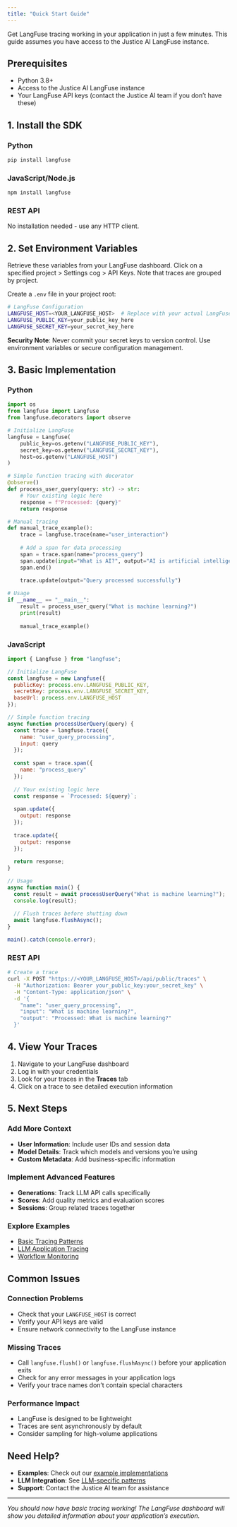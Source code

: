```yaml
---
title: "Quick Start Guide"
---
```


Get LangFuse tracing working in your application in just a few minutes. This guide assumes you have access to the Justice AI LangFuse instance.

## Prerequisites

- Python 3.8+
- Access to the Justice AI LangFuse instance
- Your LangFuse API keys (contact the Justice AI team if you don't have these)

## 1. Install the SDK

::: {.panel-tabset}

### Python

```bash
pip install langfuse
```

### JavaScript/Node.js

```bash
npm install langfuse
```

### REST API

No installation needed - use any HTTP client.

:::

## 2. Set Environment Variables

Retrieve these variables from your LangFuse dashboard. Click on a specified
project > Settings cog > API Keys. Note that traces are grouped by project.

Create a `.env` file in your project root:

```bash
# LangFuse Configuration
LANGFUSE_HOST=<YOUR_LANGFUSE_HOST>  # Replace with your actual LangFuse URL
LANGFUSE_PUBLIC_KEY=your_public_key_here
LANGFUSE_SECRET_KEY=your_secret_key_here
```

::: {.callout-warning}
**Security Note**: Never commit your secret keys to version control. Use environment variables or secure configuration management.
:::

## 3. Basic Implementation

::: {.panel-tabset}

### Python

```python
import os
from langfuse import Langfuse
from langfuse.decorators import observe

# Initialize LangFuse
langfuse = Langfuse(
    public_key=os.getenv("LANGFUSE_PUBLIC_KEY"),
    secret_key=os.getenv("LANGFUSE_SECRET_KEY"),
    host=os.getenv("LANGFUSE_HOST")
)

# Simple function tracing with decorator
@observe()
def process_user_query(query: str) -> str:
    # Your existing logic here
    response = f"Processed: {query}"
    return response

# Manual tracing
def manual_trace_example():
    trace = langfuse.trace(name="user_interaction")
    
    # Add a span for data processing
    span = trace.span(name="process_query")
    span.update(input="What is AI?", output="AI is artificial intelligence")
    span.end()
    
    trace.update(output="Query processed successfully")

# Usage
if __name__ == "__main__":
    result = process_user_query("What is machine learning?")
    print(result)
    
    manual_trace_example()
```

### JavaScript

```javascript
import { Langfuse } from "langfuse";

// Initialize LangFuse
const langfuse = new Langfuse({
  publicKey: process.env.LANGFUSE_PUBLIC_KEY,
  secretKey: process.env.LANGFUSE_SECRET_KEY,
  baseUrl: process.env.LANGFUSE_HOST
});

// Simple function tracing
async function processUserQuery(query) {
  const trace = langfuse.trace({
    name: "user_query_processing",
    input: query
  });
  
  const span = trace.span({
    name: "process_query"
  });
  
  // Your existing logic here
  const response = `Processed: ${query}`;
  
  span.update({
    output: response
  });
  
  trace.update({
    output: response
  });
  
  return response;
}

// Usage
async function main() {
  const result = await processUserQuery("What is machine learning?");
  console.log(result);
  
  // Flush traces before shutting down
  await langfuse.flushAsync();
}

main().catch(console.error);
```

### REST API

```bash
# Create a trace
curl -X POST "https://<YOUR_LANGFUSE_HOST>/api/public/traces" \
  -H "Authorization: Bearer your_public_key:your_secret_key" \
  -H "Content-Type: application/json" \
  -d '{
    "name": "user_query_processing",
    "input": "What is machine learning?",
    "output": "Processed: What is machine learning?"
  }'
```

:::

## 4. View Your Traces

1. Navigate to your LangFuse dashboard
2. Log in with your credentials
3. Look for your traces in the **Traces** tab
4. Click on a trace to see detailed execution information

## 5. Next Steps

### **Add More Context**
- **User Information**: Include user IDs and session data
- **Model Details**: Track which models and versions you're using
- **Custom Metadata**: Add business-specific information

### **Implement Advanced Features**
- **Generations**: Track LLM API calls specifically
- **Scores**: Add quality metrics and evaluation scores
- **Sessions**: Group related traces together

### **Explore Examples**
- [Basic Tracing Patterns](examples/basic.qmd)
- [LLM Application Tracing](examples/llm.qmd)
- [Workflow Monitoring](examples/workflow.qmd)

## Common Issues

### **Connection Problems**
- Check that your `LANGFUSE_HOST` is correct
- Verify your API keys are valid
- Ensure network connectivity to the LangFuse instance

### **Missing Traces**
- Call `langfuse.flush()` or `langfuse.flushAsync()` before your application exits
- Check for any error messages in your application logs
- Verify your trace names don't contain special characters

### **Performance Impact**
- LangFuse is designed to be lightweight
- Traces are sent asynchronously by default
- Consider sampling for high-volume applications

## Need Help?

- **Examples**: Check out our [example implementations](examples/basic.qmd)
- **LLM Integration**: See [LLM-specific patterns](examples/llm.qmd)
- **Support**: Contact the Justice AI team for assistance

---

*You should now have basic tracing working! The LangFuse dashboard will show you detailed information about your application's execution.* 